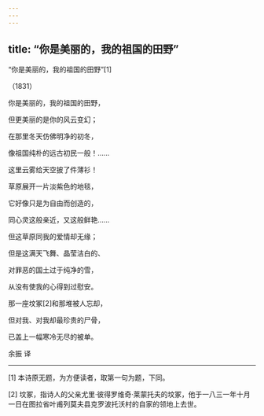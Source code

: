 ```yaml
---
---
---
```

title: “你是美丽的，我的祖国的田野”
---



“你是美丽的，我的祖国的田野”[1]


（1831）

你是美丽的，我的祖国的田野，

但更美丽的是你的风云变幻；

在那里冬天仿佛明净的初冬，

像祖国纯朴的远古初民一般！……

这里云雾给天空披了件薄衫！

草原展开一片淡紫色的地毯，

它好像只是为自由而创造的，

同心灵这般亲近，又这般鲜艳……





但这草原同我的爱情却无缘；

但是这满天飞舞、晶莹洁白的、

对罪恶的国土过于纯净的雪，

从没有使我的心得到过慰安。

那一座坟冢[2]和那堆被人忘却，

但对我、对我却最珍贵的尸骨，

已盖上一幅寒冷无尽的被单。

余振 译



* * *



[1] 本诗原无题，为方便读者，取第一句为题，下同。

[2] 坟冢，指诗人的父亲尤里·彼得罗维奇·莱蒙托夫的坟冢，他于一八三一年十月一日在图拉省叶甫列莫夫县克罗波托沃村的自家的领地上去世。
